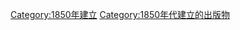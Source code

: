 {{Cat topic in year| topic=建立的出版物| year=1850}}

[[Category:1850年建立|Category:1850年建立]]
[[Category:1850年代建立的出版物|Category:1850年代建立的出版物]]
